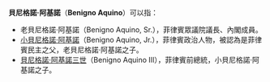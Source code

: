 '''貝尼格諾·阿基諾'''（'''Benigno Aquino'''）可以指：
* 老貝尼格諾·阿基諾（Benigno Aquino, Sr.），菲律賓眾議院議長、內閣成員。
* [[小貝尼格諾·阿基諾|小貝尼格諾·阿基諾]]（Benigno Aquino, Jr.），菲律賓政治人物，被認為是菲律賓民主之父，老貝尼格諾·阿基諾之子。
* [[貝尼格諾·阿基諾三世|貝尼格諾·阿基諾三世]]（Benigno Aquino III），菲律賓前總統，小貝尼格諾·阿基諾之子。
{{Disambiguation|Aquino, Benigno|Cat=七字人名译名消歧义}}